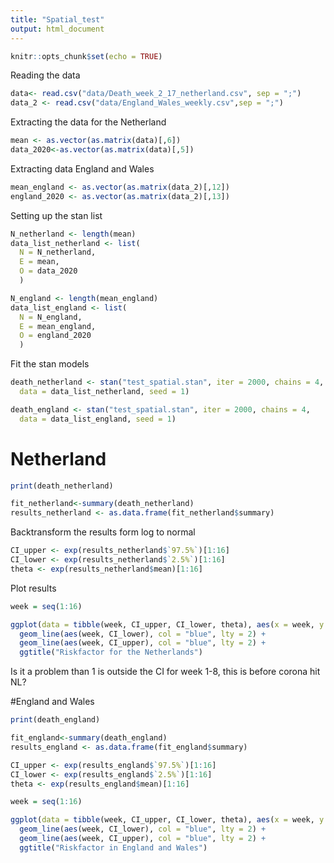 ```yaml
---
title: "Spatial_test"
output: html_document
---
```


```r
knitr::opts_chunk$set(echo = TRUE)
```

Reading the data
```r
data<- read.csv("data/Death_week_2_17_netherland.csv", sep = ";")
data_2 <- read.csv("data/England_Wales_weekly.csv",sep = ";")

```

Extracting the data for the Netherland
```r
mean <- as.vector(as.matrix(data)[,6])
data_2020<-as.vector(as.matrix(data)[,5])
```

Extracting data England and Wales
```r
mean_england <- as.vector(as.matrix(data_2)[,12])
england_2020 <- as.vector(as.matrix(data_2)[,13])
```


Setting up the stan list
```r
N_netherland <- length(mean)
data_list_netherland <- list(
  N = N_netherland, 
  E = mean,
  O = data_2020
  )
```


```r
N_england <- length(mean_england)
data_list_england <- list(
  N = N_england, 
  E = mean_england,
  O = england_2020
  )
```


Fit the stan models
```r
death_netherland <- stan("test_spatial.stan", iter = 2000, chains = 4,
  data = data_list_netherland, seed = 1)

```

```r
death_england <- stan("test_spatial.stan", iter = 2000, chains = 4,
  data = data_list_england, seed = 1)

```

# Netherland
```r
print(death_netherland)

fit_netherland<-summary(death_netherland)
results_netherland <- as.data.frame(fit_netherland$summary)

```

Backtransform the results form log to normal
```r
CI_upper <- exp(results_netherland$`97.5%`)[1:16]
CI_lower <- exp(results_netherland$`2.5%`)[1:16]
theta <- exp(results_netherland$mean)[1:16]

```

Plot results
```r
week = seq(1:16)

ggplot(data = tibble(week, CI_upper, CI_lower, theta), aes(x = week, y = theta)) + geom_point() + geom_line(lty = 2) +
  geom_line(aes(week, CI_lower), col = "blue", lty = 2) +
  geom_line(aes(week, CI_upper), col = "blue", lty = 2) + 
  ggtitle("Riskfactor for the Netherlands")

```
Is it a problem than 1 is outside the CI for week 1-8, this is before corona hit NL?

#England and Wales
```r
print(death_england)

fit_england<-summary(death_england)
results_england <- as.data.frame(fit_england$summary)

```

```r
CI_upper <- exp(results_england$`97.5%`)[1:16]
CI_lower <- exp(results_england$`2.5%`)[1:16]
theta <- exp(results_england$mean)[1:16]

```

```r
week = seq(1:16)

ggplot(data = tibble(week, CI_upper, CI_lower, theta), aes(x = week, y = theta)) + geom_point() + geom_line(lty = 2) +
  geom_line(aes(week, CI_lower), col = "blue", lty = 2) +
  geom_line(aes(week, CI_upper), col = "blue", lty = 2) + 
  ggtitle("Riskfactor in England and Wales")

```


